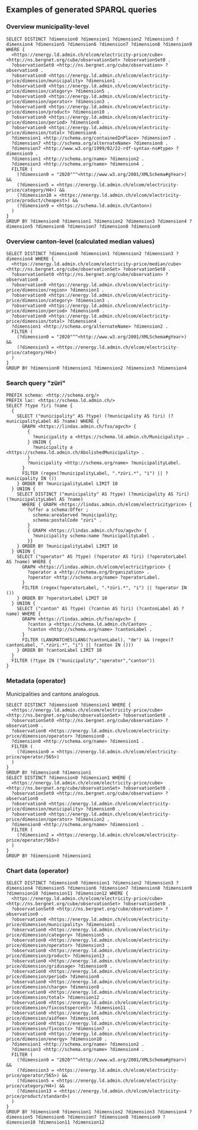 ## Examples of generated SPARQL queries

### Overview municipality-level

```
SELECT DISTINCT ?dimension0 ?dimension1 ?dimension2 ?dimension3 ?dimension4 ?dimension5 ?dimension6 ?dimension7 ?dimension8 ?dimension9 WHERE {
  <https://energy.ld.admin.ch/elcom/electricity-price/cube> <http://ns.bergnet.org/cube/observationSet> ?observationSet0 .
  ?observationSet0 <http://ns.bergnet.org/cube/observation> ?observation0 .
  ?observation0 <https://energy.ld.admin.ch/elcom/electricity-price/dimension/municipality> ?dimension1 .
  ?observation0 <https://energy.ld.admin.ch/elcom/electricity-price/dimension/category> ?dimension5 .
  ?observation0 <https://energy.ld.admin.ch/elcom/electricity-price/dimension/operator> ?dimension3 .
  ?observation0 <https://energy.ld.admin.ch/elcom/electricity-price/dimension/product> ?dimension10 .
  ?observation0 <https://energy.ld.admin.ch/elcom/electricity-price/dimension/period> ?dimension0 .
  ?observation0 <https://energy.ld.admin.ch/elcom/electricity-price/dimension/total> ?dimension6 .
  ?dimension1 <http://schema.org/containedInPlace> ?dimension7 .
  ?dimension7 <http://schema.org/alternateName> ?dimension8 .
  ?dimension7 <http://www.w3.org/1999/02/22-rdf-syntax-ns#type> ?dimension9 .
  ?dimension1 <http://schema.org/name> ?dimension2 .
  ?dimension3 <http://schema.org/name> ?dimension4 .
  FILTER (
    (?dimension0 = "2020"^^<http://www.w3.org/2001/XMLSchema#gYear>) &&
    (?dimension5 = <https://energy.ld.admin.ch/elcom/electricity-price/category/H4>) &&
    (?dimension10 = <https://energy.ld.admin.ch/elcom/electricity-price/product/cheapest>) &&
    (?dimension9 = <https://schema.ld.admin.ch/Canton>)
  )
}
GROUP BY ?dimension0 ?dimension1 ?dimension2 ?dimension3 ?dimension4 ?dimension5 ?dimension6 ?dimension7 ?dimension8 ?dimension9
```

### Overview canton-level (calculated median values)

```
SELECT DISTINCT ?dimension0 ?dimension1 ?dimension2 ?dimension3 ?dimension4 WHERE {
  <https://energy.ld.admin.ch/elcom/electricity-price/median/cube> <http://ns.bergnet.org/cube/observationSet> ?observationSet0 .
  ?observationSet0 <http://ns.bergnet.org/cube/observation> ?observation0 .
  ?observation0 <https://energy.ld.admin.ch/elcom/electricity-price/dimension/region> ?dimension1 .
  ?observation0 <https://energy.ld.admin.ch/elcom/electricity-price/dimension/category> ?dimension3 .
  ?observation0 <https://energy.ld.admin.ch/elcom/electricity-price/dimension/period> ?dimension0 .
  ?observation0 <https://energy.ld.admin.ch/elcom/electricity-price/dimension/total> ?dimension4 .
  ?dimension1 <http://schema.org/alternateName> ?dimension2 .
  FILTER (
    (?dimension0 = "2020"^^<http://www.w3.org/2001/XMLSchema#gYear>) &&
    (?dimension3 = <https://energy.ld.admin.ch/elcom/electricity-price/category/H4>)
  )
}
GROUP BY ?dimension0 ?dimension1 ?dimension2 ?dimension3 ?dimension4
```

### Search query "züri"

```
PREFIX schema: <http://schema.org/>
PREFIX lac: <https://schema.ld.admin.ch/>
SELECT ?type ?iri ?name {
  {
    SELECT ("municipality" AS ?type) (?municipality AS ?iri) (?municipalityLabel AS ?name) WHERE {
      GRAPH <https://lindas.admin.ch/fso/agvch> {
        {
          ?municipality a <https://schema.ld.admin.ch/Municipality> .
        } UNION {
          ?municipality a <https://schema.ld.admin.ch/AbolishedMunicipality> .
        }
        ?municipality <http://schema.org/name> ?municipalityLabel.
      }
      FILTER (regex(?municipalityLabel, ".*züri.*", "i") || ?municipality IN ())
    } ORDER BY ?municipalityLabel LIMIT 10
  } UNION {
    SELECT DISTINCT ("municipality" AS ?type) (?municipality AS ?iri) (?municipalityLabel AS ?name)
      WHERE { GRAPH <https://lindas.admin.ch/elcom/electricityprice> {
        ?offer a schema:Offer ;
          schema:areaServed ?municipality;
          schema:postalCode "züri" .
        }
        { GRAPH <https://lindas.admin.ch/fso/agvch> {
          ?municipality schema:name ?municipalityLabel .
        }}
    } ORDER BY ?municipalityLabel LIMIT 10
  } UNION {
    SELECT ("operator" AS ?type) (?operator AS ?iri) (?operatorLabel AS ?name) WHERE {
      GRAPH <https://lindas.admin.ch/elcom/electricityprice> {
        ?operator a <http://schema.org/Organization> .
        ?operator <http://schema.org/name> ?operatorLabel.
      }
      FILTER (regex(?operatorLabel, ".*züri.*", "i") || ?operator IN ())
    } ORDER BY ?operatorLabel LIMIT 10
  } UNION {
    SELECT ("canton" AS ?type) (?canton AS ?iri) (?cantonLabel AS ?name) WHERE {
      GRAPH <https://lindas.admin.ch/fso/agvch> {
        ?canton a <https://schema.ld.admin.ch/Canton> .
        ?canton <http://schema.org/name> ?cantonLabel .
      }
      FILTER (LANGMATCHES(LANG(?cantonLabel), "de") && (regex(?cantonLabel, ".*züri.*", "i") || ?canton IN ()))
    } ORDER BY ?cantonLabel LIMIT 10
  }
  FILTER (?type IN ("municipality","operator","canton"))
}
```

### Metadata (operator)

Municipalities and cantons analogous.

```
SELECT DISTINCT ?dimension0 ?dimension1 WHERE {
  <https://energy.ld.admin.ch/elcom/electricity-price/cube> <http://ns.bergnet.org/cube/observationSet> ?observationSet0 .
  ?observationSet0 <http://ns.bergnet.org/cube/observation> ?observation0 .
  ?observation0 <https://energy.ld.admin.ch/elcom/electricity-price/dimension/operator> ?dimension0 .
  ?dimension0 <http://schema.org/name> ?dimension1 .
  FILTER (
    (?dimension0 = <https://energy.ld.admin.ch/elcom/electricity-price/operator/565>)
  )
}
GROUP BY ?dimension0 ?dimension1
SELECT DISTINCT ?dimension0 ?dimension1 WHERE {
  <https://energy.ld.admin.ch/elcom/electricity-price/cube> <http://ns.bergnet.org/cube/observationSet> ?observationSet0 .
  ?observationSet0 <http://ns.bergnet.org/cube/observation> ?observation0 .
  ?observation0 <https://energy.ld.admin.ch/elcom/electricity-price/dimension/municipality> ?dimension0 .
  ?observation0 <https://energy.ld.admin.ch/elcom/electricity-price/dimension/operator> ?dimension2 .
  ?dimension0 <http://schema.org/name> ?dimension1 .
  FILTER (
    (?dimension2 = <https://energy.ld.admin.ch/elcom/electricity-price/operator/565>)
  )
}
GROUP BY ?dimension0 ?dimension1
```

### Chart data (operator)

```
SELECT DISTINCT ?dimension0 ?dimension1 ?dimension2 ?dimension3 ?dimension4 ?dimension5 ?dimension6 ?dimension7 ?dimension8 ?dimension9 ?dimension10 ?dimension11 ?dimension12 WHERE {
  <https://energy.ld.admin.ch/elcom/electricity-price/cube> <http://ns.bergnet.org/cube/observationSet> ?observationSet0 .
  ?observationSet0 <http://ns.bergnet.org/cube/observation> ?observation0 .
  ?observation0 <https://energy.ld.admin.ch/elcom/electricity-price/dimension/municipality> ?dimension1 .
  ?observation0 <https://energy.ld.admin.ch/elcom/electricity-price/dimension/category> ?dimension5 .
  ?observation0 <https://energy.ld.admin.ch/elcom/electricity-price/dimension/operator> ?dimension3 .
  ?observation0 <https://energy.ld.admin.ch/elcom/electricity-price/dimension/product> ?dimension13 .
  ?observation0 <https://energy.ld.admin.ch/elcom/electricity-price/dimension/gridusage> ?dimension9 .
  ?observation0 <https://energy.ld.admin.ch/elcom/electricity-price/dimension/period> ?dimension0 .
  ?observation0 <https://energy.ld.admin.ch/elcom/electricity-price/dimension/charge> ?dimension8 .
  ?observation0 <https://energy.ld.admin.ch/elcom/electricity-price/dimension/total> ?dimension12 .
  ?observation0 <https://energy.ld.admin.ch/elcom/electricity-price/dimension/fixcostspercent> ?dimension11 .
  ?observation0 <https://energy.ld.admin.ch/elcom/electricity-price/dimension/aidfee> ?dimension6 .
  ?observation0 <https://energy.ld.admin.ch/elcom/electricity-price/dimension/fixcosts> ?dimension7 .
  ?observation0 <https://energy.ld.admin.ch/elcom/electricity-price/dimension/energy> ?dimension10 .
  ?dimension1 <http://schema.org/name> ?dimension2 .
  ?dimension3 <http://schema.org/name> ?dimension4 .
  FILTER (
    (?dimension0 = "2020"^^<http://www.w3.org/2001/XMLSchema#gYear>) &&
    (?dimension3 = <https://energy.ld.admin.ch/elcom/electricity-price/operator/565>) &&
    (?dimension5 = <https://energy.ld.admin.ch/elcom/electricity-price/category/H4>) &&
    (?dimension13 = <https://energy.ld.admin.ch/elcom/electricity-price/product/standard>)
  )
}
GROUP BY ?dimension0 ?dimension1 ?dimension2 ?dimension3 ?dimension4 ?dimension5 ?dimension6 ?dimension7 ?dimension8 ?dimension9 ?dimension10 ?dimension11 ?dimension12
```
